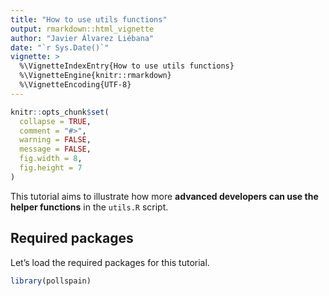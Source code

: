 ```yaml
---
title: "How to use utils functions"
output: rmarkdown::html_vignette
author: "Javier Álvarez Liébana"
date: "`r Sys.Date()`"
vignette: >
  %\VignetteIndexEntry{How to use utils functions}
  %\VignetteEngine{knitr::rmarkdown}
  %\VignetteEncoding{UTF-8}
---
```



```r
knitr::opts_chunk$set(
  collapse = TRUE,
  comment = "#>",
  warning = FALSE,
  message = FALSE,
  fig.width = 8,
  fig.height = 7
)
```


This tutorial aims to illustrate how more [**advanced developers can use the helper functions**]{.hl} in the `utils.R` script.

## Required packages

Let's load the required packages for this tutorial.

```r
library(pollspain)
```

